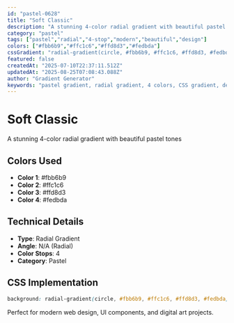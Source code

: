 ```yaml
---
id: "pastel-0628"
title: "Soft Classic"
description: "A stunning 4-color radial gradient with beautiful pastel tones"
category: "pastel"
tags: ["pastel","radial","4-stop","modern","beautiful","design"]
colors: ["#fbb6b9","#ffc1c6","#ffd8d3","#fedbda"]
cssGradient: "radial-gradient(circle, #fbb6b9, #ffc1c6, #ffd8d3, #fedbda)"
featured: false
createdAt: "2025-07-10T22:37:11.512Z"
updatedAt: "2025-08-25T07:08:43.088Z"
author: "Gradient Generator"
keywords: "pastel gradient, radial gradient, 4 colors, CSS gradient, design, #fbb6b9, #ffc1c6, #ffd8d3, #fedbda"
---
```


# Soft Classic

A stunning 4-color radial gradient with beautiful pastel tones

## Colors Used
- **Color 1**: #fbb6b9
- **Color 2**: #ffc1c6
- **Color 3**: #ffd8d3
- **Color 4**: #fedbda

## Technical Details
- **Type**: Radial Gradient
- **Angle**: N/A (Radial)
- **Color Stops**: 4
- **Category**: Pastel

## CSS Implementation
```css
background: radial-gradient(circle, #fbb6b9, #ffc1c6, #ffd8d3, #fedbda);
```

Perfect for modern web design, UI components, and digital art projects.
